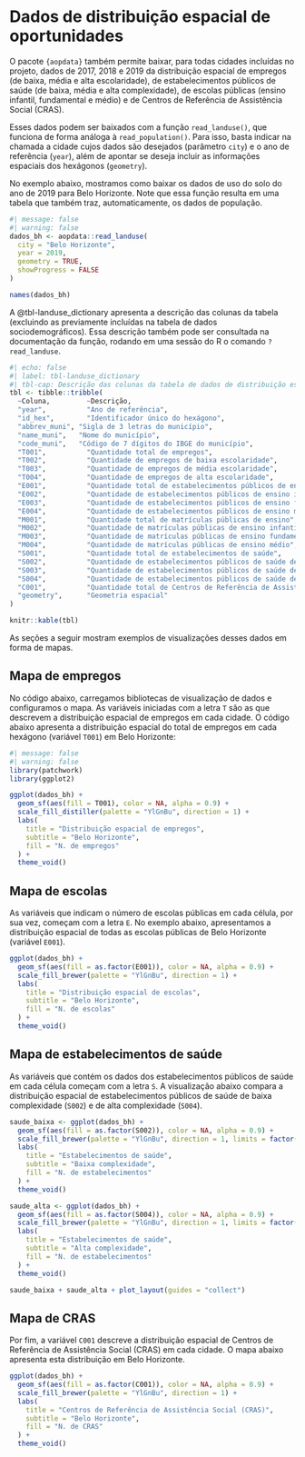 #  Dados de distribuição espacial de oportunidades

O pacote `{aopdata}` também permite baixar, para todas cidades incluídas no projeto, dados de 2017, 2018 e 2019 da distribuição espacial de empregos (de baixa, média e alta escolaridade), de estabelecimentos públicos de saúde (de baixa, média e alta complexidade), de escolas públicas (ensino infantil, fundamental e médio) e de Centros de Referência de Assistência Social (CRAS).

Esses dados podem ser baixados com a função `read_landuse()`, que funciona de forma análoga à `read_population()`. Para isso, basta indicar na chamada a cidade cujos dados são desejados (parâmetro `city`) e o ano de referência (`year`), além de apontar se deseja incluir as informações espaciais dos hexágonos  (`geometry`).

No exemplo abaixo, mostramos como baixar os dados de uso do solo do ano de 2019 para Belo Horizonte. Note que essa função resulta em uma tabela que também traz, automaticamente, os dados de população.

```r
#| message: false
#| warning: false
dados_bh <- aopdata::read_landuse(
  city = "Belo Horizonte",
  year = 2019,
  geometry = TRUE,
  showProgress = FALSE
)

names(dados_bh)
```

A @tbl-landuse_dictionary apresenta a descrição das colunas da tabela (excluindo as previamente incluídas na tabela de dados sociodemográficos). Essa descrição também pode ser consultada na documentação da função, rodando em uma sessão do R o comando `?read_landuse`.

```r
#| echo: false
#| label: tbl-landuse_dictionary
#| tbl-cap: Descrição das colunas da tabela de dados de distribuição espacial de oportunidades
tbl <- tibble::tribble(
  ~Coluna,   	   ~Descrição,
  "year",    	   "Ano de referência",
  "id_hex",  	   "Identificador único do hexágono",
  "abbrev_muni", "Sigla de 3 letras do município",
  "name_muni",   "Nome do município",
  "code_muni",   "Código de 7 dígitos do IBGE do município",
  "T001",    	   "Quantidade total de empregos",
  "T002",    	   "Quantidade de empregos de baixa escolaridade",
  "T003",    	   "Quantidade de empregos de média escolaridade",
  "T004",    	   "Quantidade de empregos de alta escolaridade",
  "E001",    	   "Quantidade total de estabelecimentos públicos de ensino",
  "E002",    	   "Quantidade de estabelecimentos públicos de ensino infantil",
  "E003",    	   "Quantidade de estabelecimentos públicos de ensino fundamental",
  "E004",    	   "Quantidade de estabelecimentos públicos de ensino médio",
  "M001",    	   "Quantidade total de matrículas públicas de ensino",
  "M002",    	   "Quantidade de matrículas públicas de ensino infantil",
  "M003",    	   "Quantidade de matrículas públicas de ensino fundamental",
  "M004",    	   "Quantidade de matrículas públicas de ensino médio",
  "S001",    	   "Quantidade total de estabelecimentos de saúde",
  "S002",    	   "Quantidade de estabelecimentos públicos de saúde de baixa complexidade",
  "S003",    	   "Quantidade de estabelecimentos públicos de saúde de média complexidade",
  "S004",    	   "Quantidade de estabelecimentos públicos de saúde de alta complexidade",
  "C001",    	   "Quantidade total de Centros de Referência de Assistência Social (CRAS)",
  "geometry",	   "Geometria espacial"
)

knitr::kable(tbl)
```

As seções a seguir mostram exemplos de visualizações desses dados em forma de mapas.

## Mapa de empregos

No código abaixo, carregamos bibliotecas de visualização de dados e configuramos o mapa. As variáveis iniciadas com a letra `T` são as que descrevem a distribuição espacial de empregos em cada cidade. O código abaixo apresenta a distribuição espacial do total de empregos em cada hexágono (variável `T001`) em Belo Horizonte:

```r
#| message: false
#| warning: false
library(patchwork)
library(ggplot2)

ggplot(dados_bh) +
  geom_sf(aes(fill = T001), color = NA, alpha = 0.9) +
  scale_fill_distiller(palette = "YlGnBu", direction = 1) +
  labs(
  	title = "Distribuição espacial de empregos",
  	subtitle = "Belo Horizonte",
  	fill = "N. de empregos"
  ) +
  theme_void()
```

## Mapa de escolas

As variáveis que indicam o número de escolas públicas em cada célula, por sua vez, começam com a letra `E`. No exemplo abaixo, apresentamos a distribuição espacial de todas as escolas públicas de Belo Horizonte (variável `E001`).

```r
ggplot(dados_bh) +
  geom_sf(aes(fill = as.factor(E001)), color = NA, alpha = 0.9) +
  scale_fill_brewer(palette = "YlGnBu", direction = 1) +
  labs(
  	title = "Distribuição espacial de escolas",
  	subtitle = "Belo Horizonte",
  	fill = "N. de escolas"
  ) +
  theme_void()
```

## Mapa de estabelecimentos de saúde

As variáveis que contém os dados dos estabelecimentos públicos de saúde em cada célula começam com a letra `S`. A visualização abaixo compara a distribuição espacial de estabelecimentos públicos de saúde de baixa complexidade (`S002`) e de alta complexidade (`S004`).

```r
saude_baixa <- ggplot(dados_bh) +
  geom_sf(aes(fill = as.factor(S002)), color = NA, alpha = 0.9) +
  scale_fill_brewer(palette = "YlGnBu", direction = 1, limits = factor(0:4)) +
  labs(
  	title = "Estabelecimentos de saúde",
  	subtitle = "Baixa complexidade",
  	fill = "N. de estabelecimentos"
  ) +
  theme_void()

saude_alta <- ggplot(dados_bh) +
  geom_sf(aes(fill = as.factor(S004)), color = NA, alpha = 0.9) +
  scale_fill_brewer(palette = "YlGnBu", direction = 1, limits = factor(0:4)) +
  labs(
  	title = "Estabelecimentos de saúde",
  	subtitle = "Alta complexidade",
  	fill = "N. de estabelecimentos"
  ) +
  theme_void()

saude_baixa + saude_alta + plot_layout(guides = "collect")
```

## Mapa de CRAS

Por fim, a variável `C001` descreve a distribuição espacial de Centros de Referência de Assistência Social (CRAS) em cada cidade. O mapa abaixo apresenta esta distribuição em Belo Horizonte.

```r
ggplot(dados_bh) +
  geom_sf(aes(fill = as.factor(C001)), color = NA, alpha = 0.9) +
  scale_fill_brewer(palette = "YlGnBu", direction = 1) +
  labs(
  	title = "Centros de Referência de Assistência Social (CRAS)",
  	subtitle = "Belo Horizonte",
  	fill = "N. de CRAS"
  ) +
  theme_void()
```
